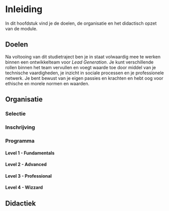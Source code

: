 # Inleiding {#inleiding}

In dit hoofdstuk vind je de doelen, de organisatie en het didactisch opzet van de module.

## Doelen
Na voltooing van dit studietraject ben je in staat volwaardig mee te werken binnen een ontwikkelteam voor *Lead Generation*. Je kunt verschillende rollen binnen het team vervullen en voegt waarde toe door middel van je technische vaardigheden, je inzicht in sociale processen en je professionele netwerk. Je bent bewust van je eigen passies en krachten en hebt oog voor ethische en morele normen en waarden.

## Organisatie
### Selectie
### Inschrijving
### Programma
#### Level 1 - Fundamentals
#### Level 2 - Advanced
#### Level 3 - Professional
#### Level 4 - Wizzard

## Didactiek

